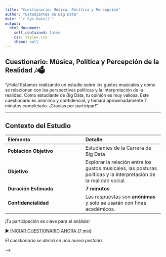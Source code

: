 ```yaml
---
title: "Cuestionario: Música, Política y Percepción"
author: "Estudiantes de Big Data"
date: "`r Sys.Date()`"
output:
  html_document:
    self_contained: false
    css: styles.css
    theme: null
---
```


<div class="plastic-beach-container">
  
# Cuestionario: Música, Política y Percepción de la Realidad 🎶🗳️

<p class="introduccion">
  "¡Hola! Estamos realizando un estudio sobre los gustos musicales y cómo se relacionan con las perspectivas políticas y la interpretación de la realidad. Como estudiante de Big Data, tu opinión es muy valiosa. Este cuestionario es anónimo y confidencial, y tomará aproximadamente 7 minutos completarlo. ¡Gracias por participar!"
</p>

---

## Contexto del Estudio

<div class="contexto-info">
  
| Elemento | Detalle |
| :--- | :--- |
| **Población Objetivo** | Estudiantes de la Carrera de Big Data |
| **Objetivo** | Explorar la relación entre los gustos musicales, las posturas políticas y la interpretación de la realidad social. |
| **Duración Estimada** | **7 minutos** |
| **Confidencialidad** | Las respuestas son **anónimas** y solo se usarán con fines académicos. |

</div>

<p class="agradecimiento">
  ¡Tu participación es clave para el análisis!
</p>

<a href="https://forms.cloud.microsoft/r/Uamat96zvk" target="_blank" class="boton-forms">
  ▶ INICIAR CUESTIONARIO AHORA (7 min)
</a>

<p class="nota">
  *El cuestionario se abrirá en una nueva pestaña.*
</p>

</div>

<audio id="background-audio" src="musica_fondo.mp3" loop autoplay></audio>

<script>
  document.addEventListener('DOMContentLoaded', (event) => {
    const audio = document.getElementById('background-audio');
    audio.volume = 0.2; // Volumen bajo (ajusta a tu gusto, de 0.0 a 1.0)
    audio.play().catch(error => {
      console.log("Autoplay blocked, user interaction required: ", error);
      // alert("Haz clic en cualquier parte de la página para iniciar la música.");
    });
  });
<!-- </script> -->

